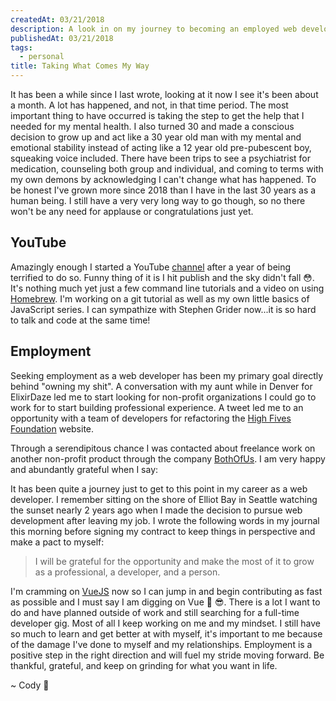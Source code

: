 ```yaml
---
createdAt: 03/21/2018
description: A look in on my journey to becoming an employed web developer.
publishedAt: 03/21/2018
tags:
  - personal
title: Taking What Comes My Way
---
```



It has been a while since I last wrote, looking at it now I see it's been about a month. A lot has happened, and not, in that time period. The most important thing to have occurred is taking the step to get the help that I needed for my mental health. I also turned 30 and made a conscious decision to grow up and act like a 30 year old man with my mental and emotional stability instead of acting like a 12 year old pre-pubescent boy, squeaking voice included. There have been trips to see a psychiatrist for medication, counseling both group and individual, and coming to terms with my own demons by acknowledging I can't change what has happened. To be honest I've grown more since 2018 than I have in the last 30 years as a human being. I still have a very very long way to go though, so no there won't be any need for applause or congratulations just yet.

## YouTube

Amazingly enough I started a YouTube [channel](https://www.youtube.com/channel/UCZgBTMhX7jZTkbm7Fpv2bWw?view_as=subscriber) after a year of being terrified to do so. Funny thing of it is I hit publish and the sky didn't fall :flushed:. It's nothing much yet just a few command line tutorials and a video on using [Homebrew](https://brew.sh/). I'm working on a git tutorial as well as my own little basics of JavaScript series. I can sympathize with Stephen Grider now...it is so hard to talk and code at the same time!

## Employment

Seeking employment as a web developer has been my primary goal directly behind "owning my shit". A conversation with my aunt while in Denver for ElixirDaze led me to start looking for non-profit organizations I could go to work for to start building professional experience. A tweet led me to an opportunity with a team of developers for refactoring the [High Fives Foundation](https://highfivesfoundation.org/) website.

<Tweet
  align="center"
  hidesConversation={true}
  theme="dark"
  tweetLink="RockChalkDev/status/969959779614543873"
/>

Through a serendipitous chance I was contacted about freelance work on another non-profit product through the company [BothOfUs](http://bothofus.se/). I am very happy and abundantly grateful when I say:

<Tweet
  align="center"
  hidesConversation={true}
  theme="dark"
  tweetLink="RockChalkDev/status/976420499499692033"
/>

It has been quite a journey just to get to this point in my career as a web developer. I remember sitting on the shore of Elliot Bay in Seattle watching the sunset nearly 2 years ago when I made the decision to pursue web development after leaving my job. I wrote the following words in my journal this morning before signing my contract to keep things in perspective and make a pact to myself:

> I will be grateful for the opportunity and make the most of it to grow as a professional, a developer, and a person.

I'm cramming on [VueJS](https://vuejs.org/) now so I can jump in and begin contributing as fast as possible and I must say I am digging on Vue :tada: :sunglasses:. There is a lot I want to do and have planned outside of work and still searching for a full-time developer gig. Most of all I keep working on me and my mindset. I still have so much to learn and get better at with myself, it's important to me because of the damage I've done to myself and my relationships. Employment is a positive step in the right direction and will fuel my stride moving forward. Be thankful, grateful, and keep on grinding for what you want in life.

<Signature>~ Cody 🚀</Signature>
